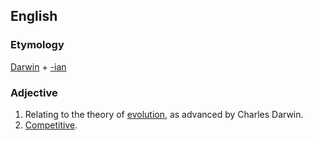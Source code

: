 ==English==
===Etymology===
[[Darwin]] + [[-ian]]
===Adjective===
{{en-adj}}
# Relating to the theory of [[evolution]], as advanced by Charles Darwin.
# [[competitive|Competitive]].